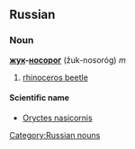 ==Russian==
===Noun===
'''[[жук]]-[[носорог]]''' (žuk-nosoróg) ''m''

# [[rhinoceros beetle]]

====Scientific name====
*[[Oryctes nasicornis]]

[[Category:Russian nouns]]